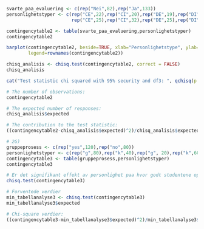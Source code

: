 ```r
svarte_paa_evaluering <- c(rep("Nei",82),rep("Ja",133))
personlighetstyper <- c(rep("CE",22),rep("CI",20),rep("DE",19),rep("DI",21), 
                        rep("CE",25),rep("CI",32),rep("DE",25),rep("DI",51))

contingencytable2 <- table(svarte_paa_evaluering,personlighetstyper)
contingencytable2
```
```r
barplot(contingencytable2, beside=TRUE, xlab="Personlighetstype", ylab="Antall svar",
        legend=rownames(contingencytable2))
```
```r
chisq_analisis <- chisq.test(contingencytable2, correct = FALSE)
chisq_analisis
```
```r
cat("Test statistic chi squared with 95% security and df3: ", qchisq(p = 0.95, df = 3))
```
```r
# The number of observations:
contingencytable2

# The expected number of responses:
chisq_analisis$expected
```

```r
# The contribution to the test statistic:
((contingencytable2-chisq_analisis$expected)^2)/chisq_analisis$expected
```
```r
# 2G)
gruppeprosess <- c(rep("yes",120),rep("no",80))
personlighetstyper <- c(rep("g",80),rep("k",40),rep("g", 20),rep("k",60))
contingencytable3 <- table(gruppeprosess,personlighetstyper)
contingencytable3

# Er det signifikant effekt av personlighet paa hvor godt studentene oppfattet at statistikkgruppen sin fungerte?
chisq.test(contingencytable3)

# Forventede verdier
min_tabellanalyse3 <- chisq.test(contingencytable3)
min_tabellanalyse3$expected

# Chi-square verdier:
((contingencytable3-min_tabellanalyse3$expected)^2)/min_tabellanalyse3$expected
```
